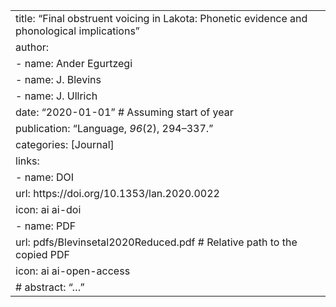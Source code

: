 ---
title: "Final obstruent voicing in Lakota: Phonetic evidence and phonological implications"
author:
  - name: Ander Egurtzegi
  - name: J. Blevins
  - name: J. Ullrich
date: "2020-01-01" # Assuming start of year
publication: "Language, *96*(2), 294–337."
categories: [Journal]
links:
  - name: DOI
    url: https://doi.org/10.1353/lan.2020.0022
    icon: ai ai-doi
  - name: PDF
    url: pdfs/Blevinsetal2020Reduced.pdf # Relative path to the copied PDF
    icon: ai ai-open-access
# abstract: "..."
--- 